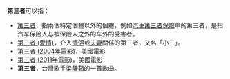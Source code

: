 '''第三者'''可以指：
* [[汉语人称代词#第三人称|第三者]]，指兩個特定個體以外的個體，例如[[汽車第三者保險|汽車第三者保險]]中的第三者，是指汽车保险人与被保险人之外的车外的受害者。
* [[第三者_(愛情)|第三者 (愛情)]]，介入[[情侶|情侶]]或[[夫妻|夫妻]]關係的第三者，又名「小三」。
* [[第三者_(2004年電影)|第三者 (2004年電影)]]，美國電影
* [[第三者_(2011年電影)|第三者 (2011年電影)]]，美國電影
* '''第三者'''，台灣歌手[[梁靜茹|梁靜茹]]的一首歌曲。
{{disambig|Cat=三字消歧義}}